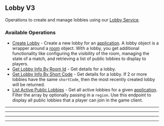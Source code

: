 
## Lobby V3
Operations to create and manage lobbies using our [Lobby Service](https://hathora.dev/docs/lobbies\-and\-matchmaking/lobby\-service).

### Available Operations

* [Create Lobby](/curl/lobby_v3/create_lobby) - Create a new lobby for an [application](https://hathora.dev/docs/concepts/hathora-entities#application). A lobby object is a wrapper around a [room](https://hathora.dev/docs/concepts/hathora-entities#room) object. With a lobby, you get additional functionality like configuring the visibility of the room, managing the state of a match, and retrieving a list of public lobbies to display to players.
* [Get Lobby Info By Room Id](/curl/lobby_v3/get_lobby_info_by_room_id) - Get details for a lobby.
* [Get Lobby Info By Short Code](/curl/lobby_v3/get_lobby_info_by_short_code) - Get details for a lobby. If 2 or more lobbies have the same `shortCode`, then the most recently created lobby will be returned.
* [List Active Public Lobbies](/curl/lobby_v3/list_active_public_lobbies) - Get all active lobbies for a given [application](https://hathora.dev/docs/concepts/hathora-entities#application). Filter the array by optionally passing in a `region`. Use this endpoint to display all public lobbies that a player can join in the game client.

---
<CreateLobby />

---
<GetLobbyInfoByRoomId />

---
<GetLobbyInfoByShortCode />

---
<ListActivePublicLobbies />
